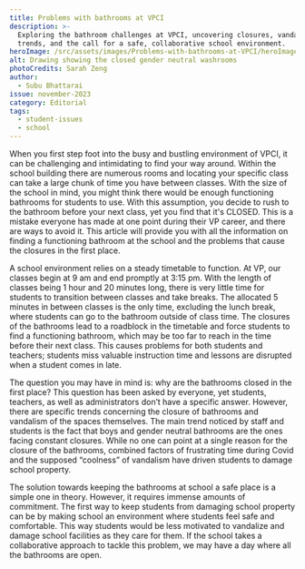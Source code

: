 ```yaml
---
title: Problems with bathrooms at VPCI
description: >-
  Exploring the bathroom challenges at VPCI, uncovering closures, vandalism
  trends, and the call for a safe, collaborative school environment.
heroImage: /src/assets/images/Problems-with-bathrooms-at-VPCI/heroImage.jpg
alt: Drawing showing the closed gender neutral washrooms
photoCredits: Sarah Zeng
author:
  - Subu Bhattarai
issue: november-2023
category: Editorial
tags:
  - student-issues
  - school
---
```


When you first step foot into the busy and bustling environment of VPCI, it can be challenging and intimidating to find your way around. Within the school building there are numerous rooms and locating your specific class can take a large chunk of time you have between classes. With the size of the school in mind, you might think there would be enough functioning bathrooms for students to use. With this assumption, you decide to rush to the bathroom before your next class, yet you find that it's CLOSED. This is a mistake everyone has made at one point during their VP career, and there are ways to avoid it. This article will provide you with all the information on finding a functioning bathroom at the school and the problems that cause the closures in the first place.

A school environment relies on a steady timetable to function. At VP, our classes begin at 9 am and end promptly at 3:15 pm. With the length of classes being 1 hour and 20 minutes long, there is very little time for students to transition between classes and take breaks. The allocated 5 minutes in between classes is the only time, excluding the lunch break, where students can go to the bathroom outside of class time. The closures of the bathrooms lead to a roadblock in the timetable and force students to find a functioning bathroom, which may be too far to reach in the time before their next class. This causes problems for both students and teachers; students miss valuable instruction time and lessons are disrupted when a student comes in late.

The question you may have in mind is: why are the bathrooms closed in the first place? This question has been asked by everyone, yet students, teachers, as well as administrators don’t have a specific answer. However, there are specific trends concerning the closure of bathrooms and vandalism of the spaces themselves. The main trend noticed by staff and students is the fact that boys and gender neutral bathrooms are the ones facing constant closures. While no one can point at a single reason for the closure of the bathrooms, combined factors of frustrating time during Covid and the supposed “coolness” of vandalism have driven students to damage school property.

The solution towards keeping the bathrooms at school a safe place is a simple one in theory. However, it requires immense amounts of commitment. The first way to keep students from damaging school property can be by making school an environment where students feel safe and comfortable. This way students would be less motivated to vandalize and damage school facilities as they care for them. If the school takes a collaborative approach to tackle this problem, we may have a day where all the bathrooms are open.
